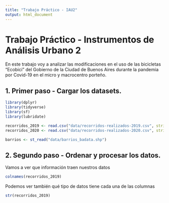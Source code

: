 ```yaml
---
title: "Trabajo Práctico - IAU2"
output: html_document
---
```


# Trabajo Práctico - Instrumentos de Análisis Urbano 2

En este trabajo voy a analizar las modificaciones en el uso de las bicicletas "Ecobici" del Gobierno de la Ciudad de Buenos Aires durante la pandemia por Covid-19 en el micro y macrocentro porteño.

## 1. Primer paso - Cargar los datasets.

```r
library(dplyr)
library(tidyverse)
library(sf)
library(lubridate)
```

```r
recorridos_2019 <- read.csv("data/recorridos-realizados-2019.csv", stringsAsFactors = TRUE)
recorridos_2020 <- read.csv("data/recorridos-realizados-2020.csv", stringsAsFactors = TRUE)
```
```r
barrios <- st_read("data/barrios_badata.shp")
```

## 2. Segundo paso - Ordenar y procesar los datos.

Vamos a ver que información traen nuestros datos

```r
colnames(recorridos_2019)
```
Podemos ver también qué tipo de datos tiene cada una de las columnas

```r
str(recorridos_2019)
```

